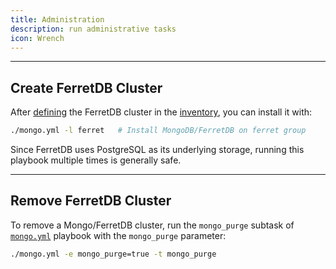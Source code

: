 ```yaml
---
title: Administration
description: run administrative tasks
icon: Wrench
---
```



------

## Create FerretDB Cluster

After [defining](/ferret/config/) the FerretDB cluster in the [inventory](/docs/config/inventory), you can install it with:

```bash
./mongo.yml -l ferret   # Install MongoDB/FerretDB on ferret group
```

Since FerretDB uses PostgreSQL as its underlying storage, running this playbook multiple times is generally safe.

------

## Remove FerretDB Cluster

To remove a Mongo/FerretDB cluster, run the `mongo_purge` subtask of [`mongo.yml`](/ferret/playbook) playbook with the `mongo_purge` parameter:

```bash
./mongo.yml -e mongo_purge=true -t mongo_purge
```